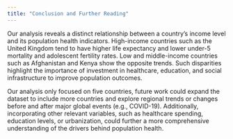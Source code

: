 ```yaml
---
title: "Conclusion and Further Reading"
---
```


Our analysis reveals a distinct relationship between a country's income level and its population health indicators. High-income countries such as the United Kingdom tend to have higher life expectancy and lower under-5 mortality and adolescent fertility rates. Low and middle-income countries such as Afghanistan and Kenya show the opposite trends. Such disparities highlight the importance of investment in healthcare, education, and social infrastructure to improve population outcomes.

Our analysis only focused on five countries, future work could expand the dataset to include more countries and explore regional trends or changes before and after major global events (e.g., COVID-19). Additionally, incorporating other relevant variables, such as healthcare spending, education levels, or urbanization, could further a more comprehensive understanding of the drivers behind population health.
